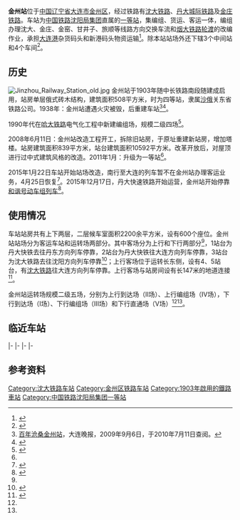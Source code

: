 {{NoteTA
|1=zh-hans:丹大快铁; zh-hant:丹大快鐵;
}}
{{not|金洲站}}
{{Infobox China railway station
| 车站名称 = 金州站
| 图片 = Jinzhou_Railway_Station_0460.jpg
| 图片介绍 = 金州火车站
| 英文名称 = Jinzhou Railway Station
| 车站代码 = 53591
| 电报码 = JZT<ref>{{cite book|author=铁道部电子计算技术中心, 铁道部运输局|title=铁路车站站名代码表：TMIS使用|publisher=中国铁道出版社|location=北京|year=1998|isbn=9787113030995|pages=129}}</ref>
| 拼音码 = JZH
| 车站位置 = [[辽宁省|辽宁省]][[大连市|大连市]][[金州区|金州区]]中長街2號
| 坐标 = {{coord|39|5|7.75|N|121|43|16.32|E|display=inline,title}}
| 归属 = [[中国铁路沈阳局集团|中国铁路沈阳局集团]]
| 线路 = [[沈大铁路|沈大铁路]]、[[丹大城际铁路|丹大城际铁路]]、[[金庄铁路|金庄铁路]]、[[金窑铁路|金窑铁路]]
| 车站等级 = [[一等站_(中国大陆)|一等站]]
}}

'''金州站'''位于[[中国|中国]][[辽宁省|辽宁省]][[大连市|大连市]][[金州区|金州区]]，经过铁路有[[沈大铁路|沈大铁路]]、[[丹大城际铁路|丹大城际铁路]]及[[金庄铁路|金庄铁路]]。车站为[[中国铁路沈阳局集团|中国铁路沈阳局集团]]直属的[[一等站_(中国大陆)|一等站]]，集编组、货运、客运一体，编组办理沈大、金庄、金窑、甘井子、旅顺等线路方向交换车流和[[烟大铁路轮渡|烟大铁路轮渡]]的改编作业，承担[[大连港|大连港]]杂货码头和新港码头物资运输<ref name="st">{{Cite journal|author=张嘉珩|title=基于仿真的铁路编组站货车集结参数影响因素分析|publisher=大连交通大学|year=2016}}</ref>。除本站站场外还下辖3个中间站和4个车间<ref>{{cite journal|author1=金科|author2=温明刚|title=金州站货物装卸安全措施的探讨|work=铁道货运|year=2012|doi=10.3969/j.issn.1004-2024.2012.01.003}}</ref>。

==历史==
[[File:Jinzhou_Railway_Station_old.jpg|thumb]]
金州站于1903年随中长铁路南段随建成启用，站房单层俄式砖木结构，建筑面积508平方米，时为四等站，隶属[[俄罗斯帝国|沙俄]]关东省铁路公司。1938年：金州站遭遇火灾被毁，后重建车站<ref name="hi">[http://www.dlwb.com.cn/news/detailnews.htm?id=16989 百年沧桑金州站]{{dead link|date=2018年4月|bot=InternetArchiveBot|fix-attempted=yes}}，大连晚报，2009年9月6日，于2010年7月11日查阅。</ref><ref>{{cite book|author=金州区地方志编纂委员会办公室|title=金县志|publisher=大连出版社|year=1989|isbn=7-80555-214-2}}</ref>{{rp|393}}。

1990年代在[[哈大铁路|哈大铁路]]电气化工程中新建编组场，规模二级四场<ref name="cl">{{cite journal|author=王德纯|title=哈大线电化金州编组站施工过渡方案的优化|work=铁道运输与经济|year=2000|doi=10.3969/j.issn.1003-1421.2000.01.008}}</ref>。

2008年6月11日：金州站改造工程开工，拆除旧站房，于原址重建新站房，增加塔楼。站房建筑面积839平方米，站台建筑面积10592平方米。改革开放后，对屋顶进行过中式建筑风格的改造。2011年1月：升级为一等站<ref name="hi"/>。

2015年1月22日车站开始站场改造，南行至大连的列车暂不在金州站办理客运业务，4月25日恢复<Ref>
{{cite news|title=4月25日起金州火车站将全面恢复客运业务|url=https://ln.qq.com/a/20150420/010391.htm|work=要闻北国网-半岛晨报|publisher=腾讯网|date=2015-04-20|accessdate=2021-05-21|archive-date=2021-05-21|archive-url=https://web.archive.org/web/20210521185443/https://ln.qq.com/a/20150420/010391.htm|dead-url=no}}
</ref>。2015年12月17日，丹大快速铁路开始运营，金州站开始停靠[[和谐号电力动车组|和谐号动车组列车]]<ref>{{cite news|url=http://china.cnr.cn/ygxw/20151217/t20151217_520825924.shtml|title=丹大快速铁路今日开通运营 全程最快1小时45分|publisher=央广网|date=2015-12-17|accessdate=2016-01-12|archive-date=2016-03-07|archive-url=https://web.archive.org/web/20160307065809/http://china.cnr.cn/ygxw/20151217/t20151217_520825924.shtml|dead-url=no}}</ref>。

==使用情况==
车站站房共有上下两层，二层候车室面积2200余平方米，设有600个座位。金州站站场分为客运车站和运转场两部分。其中客场分为上行和下行两部分<ref name="st"/>，1站台为丹大快铁去往丹东方向列车停靠，2站台为丹大快铁往大连方向列车停靠，3站台为沈大铁路去往沈阳方向列车停靠<Ref>
{{cite news|title=金州站完成改造 居民家门口可坐动车|url=http://dl.sina.com.cn/news/m/2015-12-22/detail-ifxmszek7576563.shtml|work=半岛晨报|publisher=新浪网|date=2015-12-22|accessdate=2021-05-21|archive-date=2021-05-21|archive-url=https://web.archive.org/web/20210521183707/http://dl.sina.com.cn/news/m/2015-12-22/detail-ifxmszek7576563.shtml|dead-url=no}}
</ref>；上行客场位于运转长东侧，设有4、5站台，有[[沈大铁路|沈大铁路]]往大连方向列车停靠。上行客场与站房间设有长147米的地道连接<ref>{{cite news|author=李安东|title=金州站旅客地道桥覆土顶进施工|work=铁道建筑|year=2003|doi=10.3969/j.issn.1003-1995.2003.06.014}}</ref>。

金州站运转场规模二级五场，分别为上行到达场（Ⅱ场）、上行编组场（Ⅳ场），下行到达场（Ⅰ场）、下行编组场（Ⅲ场）和下行直通场（Ⅴ场）<ref name="cl"/><ref name="st"/>。

{{RailStStart|西|w3=400|'''站房'''}}
{{RailStPlatform|侧d}}
{{RailStLine||1|下行客场 <small>（[[大连北站|大连北站]]）</small>'''丹大快铁''' 下行<small>（[[广宁寺站|广宁寺站]]）</small>}}
{{RailStLine||2|下行客场 <small>（[[大连北站|大连北站]]）</small>'''丹大快铁''' 上行<small>（[[广宁寺站|广宁寺站]]）</small>|top=y}}
{{RailStPlatform|岛}}
{{RailStLine||3|下行客场 [[到发线|到发线]]|bottom=y}}
{{RailStLine|||下行客场 <small>（[[大连北站|大连北站]]）</small>'''沈大铁路''' 下行<small>（[[二十里台站|二十里台站]]）</small>|bottom=y}}
{{RailStLine|||大连机务段金州运用车间、上行到达场|bottom=y}}
{{RailStLine||4|上行客场 <small>（[[大连北站|大连北站]]）</small>'''沈大铁路''' 上行<small>（[[二十里台站|二十里台站]]）</small>}}
{{RailStPlatform|岛}}
{{RailStLine||5|上行客场 [[到发线|到发线]]}}
{{RailStEnd|东|}}

== 临近车站 ==
{{start rail box|[[中華人民共和國鐵路運輸|中国铁路]]}}
{{s-inop|[[大连北站|大连北站]]|{{站|大连}}方向}}
{{s-line|[[沈大铁路|沈大铁路]]<br>← 14km 金州站 14km →}}
{{s-inop|[[二十里台站|二十里台站]]|{{站|沈阳}}方向}}
|-
{{s-inop|[[大连北站|大连北站]]|本线起点}}
{{s-line|[[丹大城际铁路|丹大城际铁路]]<br>← 14km 金州站 16km →}}
{{s-inop|[[广宁寺站|广宁寺站]]|{{站|丹东}}方向}}
|-
{{Terminus}}
{{s-line|[[金庄铁路|金庄铁路]]<br>{{0}} {{0}} {{0}} {{0}} 金州站 16km →}}
{{s-inop|[[金州东门站|金州东门站]]|{{站|庄河}}方向}}
|-
{{Terminus}}
{{s-line|[[金窑铁路|金窑铁路]]<br>{{0}} {{0}} {{0}} {{0}} 金州站 10km →}}
{{s-inop|[[金马站|金马站]]|{{站|金港}}方向}}
|-
{{new system|[[大连港|大连港铁路公司]]}}
{{Terminus}}
{{s-line|大连港铁路<br />{{0}} {{0}} {{0}} {{0}} 金州站 10km →}}
{{s-inop|[[大连湾站_(铁路)|大连湾站]]|杂货码头方向}}
{{end box}}

==参考资料==
{{reflist}}

{{沈大铁路}}
{{金庄铁路}}
{{丹大城际铁路}}
{{中国铁路沈阳局集团有限公司}}

[[Category:沈大铁路车站|Category:沈大铁路车站]]
[[Category:金州区铁路车站|Category:金州区铁路车站]]
[[Category:1903年啟用的鐵路車站|Category:1903年啟用的鐵路車站]]
[[Category:中国铁路沈阳局集团一等站|Category:中国铁路沈阳局集团一等站]]